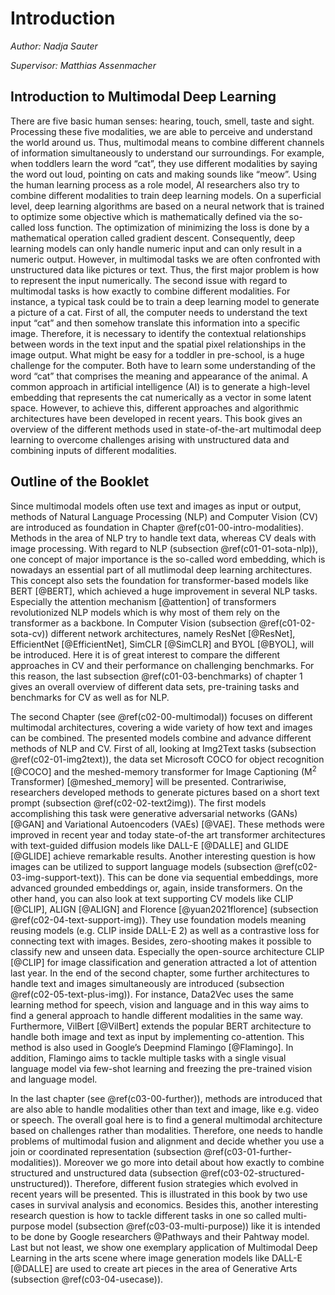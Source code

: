 
# Introduction

*Author: Nadja Sauter*

*Supervisor: Matthias Assenmacher*



## Introduction to Multimodal Deep Learning

There are five basic human senses: hearing, touch, smell, taste and sight. Processing these five modalities, we are able to perceive and understand the world around us. Thus, multimodal means to combine different channels of information simultaneously to understand our surroundings. For example, when toddlers learn the word “cat”, they use different modalities by saying the word out loud, pointing on cats and making sounds like “meow”. Using the human learning process as a role model, AI researchers also try to combine different modalities to train  deep learning models. On a superficial level, deep learning algorithms are based on a neural network that is trained to optimize some objective which is mathematically defined via the so-called loss function. The optimization of minimizing the loss is done by a mathematical operation called gradient descent. Consequently, deep learning models can only handle numeric input and can only result in a numeric output. However, in multimodal tasks we are often confronted with unstructured data like pictures or text. Thus, the first major problem is how to represent the input numerically. The second issue with regard to multimodal tasks is how exactly to combine different modalities.  For instance, a typical task could be to train a deep learning model to generate a picture of a cat. First of all, the computer needs to understand the text input “cat” and then somehow translate this information into a specific image. Therefore, it is necessary to identify the contextual relationships between words in the text input and the spatial pixel relationships in the image output. What might be easy for a toddler in pre-school, is a huge challenge for the computer. Both have to learn some understanding of the word "cat" that comprises the meaning and appearance of the animal. A common approach in artificial intelligence (AI) is to generate a high-level embedding that represents the cat numerically as a vector in some latent space. However, to achieve this, different approaches and algorithmic architectures have been developed in recent years. This book gives an overview of the different methods used in state-of-the-art multimodal deep learning to overcome challenges arising with unstructured data and combining inputs of different modalities.




## Outline of the Booklet

Since multimodal models often use text and images as input or output, methods of Natural Language Processing (NLP) and Computer Vision (CV) are introduced as foundation in Chapter \@ref(c01-00-intro-modalities). Methods in the area of NLP try to handle text data, whereas CV deals with image processing. With regard to NLP (subsection \@ref(c01-01-sota-nlp)), one concept of major importance is the so-called word embedding, which is nowadays an essential part of all mutlimodal deep learning architectures. This concept also sets the foundation for transformer-based models like BERT [@BERT], which achieved a huge improvement in several NLP tasks. Especially the attention mechanism [@attention] of transformers revolutionized NLP models which is why most of them rely on the transformer as a backbone. In Computer Vision (subsection \@ref(c01-02-sota-cv)) different network architectures, namely ResNet [@ResNet], EfficientNet [@EfficientNet], SimCLR [@SimCLR] and BYOL [@BYOL], will be introduced. Here it is of great interest to compare the different approaches in CV and their performance on challenging benchmarks. For this reason, the last subsection \@ref(c01-03-benchmarks) of chapter 1 gives an overall overview of different data sets, pre-training tasks and benchmarks for CV as well as for NLP.




The second Chapter (see \@ref(c02-00-multimodal)) focuses on different multimodal architectures, covering a wide variety of how text and images can be combined. The presented models combine and advance different methods of NLP and CV. First of all, looking at Img2Text tasks (subsection \@ref(c02-01-img2text)), the data set Microsoft COCO for object recognition [@COCO] and the meshed-memory transformer for Image Captioning (M^2^ Transformer) [@meshed_memory] will be presented. Contrariwise, researchers developed methods to generate pictures based on a short text prompt (subsection \@ref(c02-02-text2img)). The first models accomplishing this task were generative adversarial networks (GANs) [@GAN] and Variational Autoencoders (VAEs) [@VAE]. These methods were improved in recent year and today state-of-the art transformer architectures with text-guided diffusion models like DALL-E [@DALLE] and GLIDE [@GLIDE] achieve remarkable results. Another interesting question is how images can be utilized to support language models (subsection \@ref(c02-03-img-support-text)). This can be done via sequential embeddings, more advanced grounded embeddings or, again, inside transformers. On the other hand, you can also look at text supporting CV models like CLIP [@CLIP], ALIGN [@ALIGN] and Florence [@yuan2021florence] (subsection \@ref(c02-04-text-support-img)). They use foundation models meaning reusing models (e.g. CLIP inside DALL-E 2) as well as a contrastive loss for connecting text with images. Besides, zero-shooting makes it possible to classify new and unseen data. Especially the open-source architecture CLIP [@CLIP] for image classification and generation attracted a lot of attention last year. In the end of the second chapter, some further architectures to handle text and images simultaneously are introduced (subsection \@ref(c02-05-text-plus-img)). For instance, Data2Vec uses the same learning method for speech, vision and language and in this way aims to find a general approach to handle different modalities in the same way. Furthermore, VilBert [@VilBert] extends the popular BERT architecture to handle both image and text as input by implementing co-attention. This method is also used in Google's Deepmind Flamingo [@Flamingo]. In addition, Flamingo aims to tackle multiple tasks with a single visual language model via few-shot learning and freezing the pre-trained vision and language model.



In the last chapter (see \@ref(c03-00-further)), methods are introduced that are also able to handle modalities other than text and image, like e.g. video or speech. The overall goal here is to find a general multimodal architecture based on challenges rather than modalities. Therefore, one needs to handle problems of multimodal fusion and alignment and decide whether you use a join or coordinated representation (subsection \@ref(c03-01-further-modalities)). Moreover we go more into detail about how exactly to combine structured and unstructured data (subsection \@ref(c03-02-structured-unstructured)). Therefore, different fusion strategies which evolved in recent years will be presented. This is illustrated in this book by two use cases in survival analysis and economics. Besides this, another interesting research question is how to tackle different tasks in one so called multi-purpose model (subsection \@ref(c03-03-multi-purpose)) like it is intended to be done by Google researchers @Pathways and their Pahtway model. Last but not least, we show one exemplary application of Multimodal Deep Learning in the arts scene where image generation models like DALL-E [@DALLE] are used to create art pieces in the area of Generative Arts (subsection \@ref(c03-04-usecase)).

